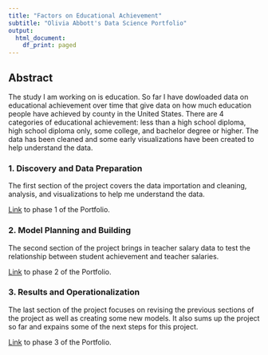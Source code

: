 ```yaml
---
title: "Factors on Educational Achievement"
subtitle: "Olivia Abbott's Data Science Portfolio"
output:
  html_document:
    df_print: paged
---
```


## Abstract

The study I am working on is education. So far I have dowloaded data on educational achievement over time that give data on how much education people have achieved by county in the United States.  There are 4 categories of educational achievement: less than a high school diploma, high school diploma only, some college, and bachelor degree or higher. The data has been cleaned and some early visualizations have been created to help understand the data.

### 1. Discovery and Data Preparation

The first section of the project covers the data importation and cleaning, analysis, and visualizations to help me understand the data.

[Link](deliverable1.html) to phase 1 of the Portfolio. 


### 2. Model Planning and Building

The second section of the project brings in teacher salary data to test the relationship between student achievement and teacher salaries.

[Link](deliverable2.html) to phase 2 of the Portfolio.

### 3. Results and Operationalization

The last section of the project focuses on revising the previous sections of the project as well as creating some new models. It also sums up the project so far and expains some of the next steps for this project.

[Link](deliverable3.Rmd) to phase 3 of the Portfolio.

